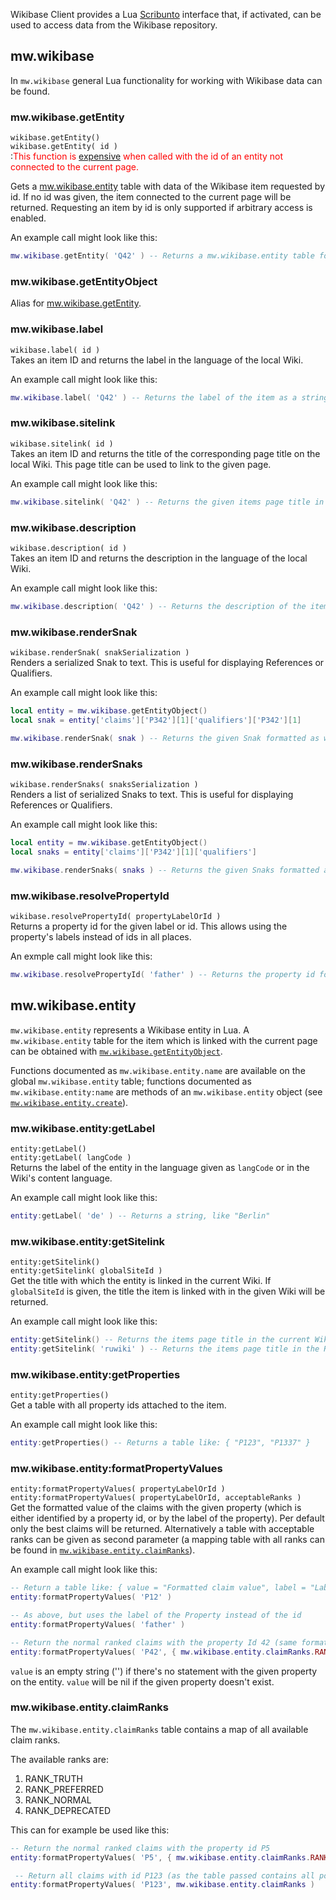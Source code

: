 Wikibase Client provides a Lua [[mw:Scribunto|Scribunto]] interface that, if activated, can be used to access data from the Wikibase repository.

== mw.wikibase ==
In <code>mw.wikibase</code> general Lua functionality for working with Wikibase data can be found.

=== mw.wikibase.getEntity ===
<code>wikibase.getEntity()</code><br>
<code>wikibase.getEntity( id )</code><br>
:<span style="color: red;">This function is [[mw:Manual:$wgExpensiveParserFunctionLimit|expensive]] when called with the id of an entity not connected to the current page.</span>

Gets a [[#mw.wikibase.entity|mw.wikibase.entity]] table with data of the Wikibase item requested by id. If no id was given, the item connected to the current page will be returned. Requesting an item by id is only supported if arbitrary access is enabled.

An example call might look like this:
<source lang="lua">
mw.wikibase.getEntity( 'Q42' ) -- Returns a mw.wikibase.entity table for the Item with the id Q42
</source>

=== mw.wikibase.getEntityObject ===
Alias for [[#mw.wikibase.getEntity|mw.wikibase.getEntity]].

=== mw.wikibase.label ===
<code>wikibase.label( id )</code><br>
Takes an item ID and returns the label in the language of the local Wiki.

An example call might look like this:
<source lang="lua">
mw.wikibase.label( 'Q42' ) -- Returns the label of the item as a string, like "Berlin".
</source>

=== mw.wikibase.sitelink ===
<code>wikibase.sitelink( id )</code><br>
Takes an item ID and returns the title of the corresponding page title on the local Wiki. This page title can be used to link to the given page.

An example call might look like this:
<source lang="lua">
mw.wikibase.sitelink( 'Q42' ) -- Returns the given items page title in the current Wiki as a string, like "Berlin".
</source>

=== mw.wikibase.description ===
<code>wikibase.description( id )</code><br>
Takes an item ID and returns the description in the language of the local Wiki.

An example call might look like this:
<source lang="lua">
mw.wikibase.description( 'Q42' ) -- Returns the description of the item as a string, like "capital of Germany".
</source>

=== mw.wikibase.renderSnak ===
<code>wikibase.renderSnak( snakSerialization )</code><br>
Renders a serialized Snak to text. This is useful for displaying References or Qualifiers.

An example call might look like this:
<source lang="lua">
local entity = mw.wikibase.getEntityObject()
local snak = entity['claims']['P342'][1]['qualifiers']['P342'][1]

mw.wikibase.renderSnak( snak ) -- Returns the given Snak formatted as wiki text.
</source>

=== mw.wikibase.renderSnaks ===
<code>wikibase.renderSnaks( snaksSerialization )</code><br>
Renders a list of serialized Snaks to text. This is useful for displaying References or Qualifiers.

An example call might look like this:
<source lang="lua">
local entity = mw.wikibase.getEntityObject()
local snaks = entity['claims']['P342'][1]['qualifiers']

mw.wikibase.renderSnaks( snaks ) -- Returns the given Snaks formatted as wiki text.
</source>

=== mw.wikibase.resolvePropertyId ===
<code>wikibase.resolvePropertyId( propertyLabelOrId )</code><br>
Returns a property id for the given label or id. This allows using the property's labels instead of ids in all places.

An exmple call might look like this:
<source lang="lua">
mw.wikibase.resolvePropertyId( 'father' ) -- Returns the property id for the property with label "father", like "P12".
</source>

== mw.wikibase.entity ==
<code>mw.wikibase.entity</code> represents a Wikibase entity in Lua. A <code>mw.wikibase.entity</code> table for the item which is linked with the current page can be obtained with [[#mw.wikibase.getEntityObject|<code>mw.wikibase.getEntityObject</code>]].

Functions documented as <code>mw.wikibase.entity.name</code> are available on the global <code>mw.wikibase.entity</code> table; functions documented as <code>mw.wikibase.entity:name</code> are methods of an <code>mw.wikibase.entity</code> object (see [[#mw.wikibase.entity.create|<code>mw.wikibase.entity.create</code>]]).

=== mw.wikibase.entity:getLabel ===
<code>entity:getLabel()</code><br>
<code>entity:getLabel( langCode )</code><br>
Returns the label of the entity in the language given as <code>langCode</code> or in the Wiki's content language.

An example call might look like this:
<source lang="lua">
entity:getLabel( 'de' ) -- Returns a string, like "Berlin"
</source>

=== mw.wikibase.entity:getSitelink ===
<code>entity:getSitelink()</code><br>
<code>entity:getSitelink( globalSiteId )</code><br>
Get the title with which the entity is linked in the current Wiki. If <code>globalSiteId</code> is given, the title the item is linked with in the given Wiki will be returned.

An example call might look like this:
<source lang="lua">
entity:getSitelink() -- Returns the items page title in the current Wiki as a string, like "Moskow"
entity:getSitelink( 'ruwiki' ) -- Returns the items page title in the Russian Wikipedia as a string, like "Москва"
</source>

=== mw.wikibase.entity:getProperties ===
<code>entity:getProperties()</code><br>
Get a table with all property ids attached to the item.

An example call might look like this:
<source lang="lua">
entity:getProperties() -- Returns a table like: { "P123", "P1337" }
</source>

=== mw.wikibase.entity:formatPropertyValues ===
<code>entity:formatPropertyValues( propertyLabelOrId )</code><br>
<code>entity:formatPropertyValues( propertyLabelOrId, acceptableRanks )</code><br>
Get the formatted value of the claims with the given property (which is either identified by a property id, or by the label of the property). Per default only the best claims will be returned.
Alternatively a table with acceptable ranks can be given as second parameter (a mapping table with all ranks can be found in [[#mw.wikibase.entity.claimRanks|<code>mw.wikibase.entity.claimRanks</code>]]).

An example call might look like this:
<source lang="lua">
-- Return a table like: { value = "Formatted claim value", label = "Label of the Property" }
entity:formatPropertyValues( 'P12' )

-- As above, but uses the label of the Property instead of the id
entity:formatPropertyValues( 'father' )

-- Return the normal ranked claims with the property Id 42 (same format as above)
entity:formatPropertyValues( 'P42', { mw.wikibase.entity.claimRanks.RANK_NORMAL } )
</source>

<code>value</code> is an empty string (<nowiki>''</nowiki>) if there's no statement with the given property on the entity. <code>value</code> will be nil if the given property doesn't exist.

=== mw.wikibase.entity.claimRanks ===
The <code>mw.wikibase.entity.claimRanks</code> table contains a map of all available claim ranks.

The available ranks are:
# RANK_TRUTH
# RANK_PREFERRED
# RANK_NORMAL
# RANK_DEPRECATED

This can for example be used like this:
<source lang="lua">
-- Return the normal ranked claims with the property id P5
entity:formatPropertyValues( 'P5', { mw.wikibase.entity.claimRanks.RANK_NORMAL } )

 -- Return all claims with id P123 (as the table passed contains all possible claim ranks)
entity:formatPropertyValues( 'P123', mw.wikibase.entity.claimRanks )
</source>
